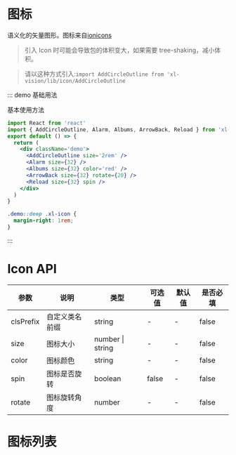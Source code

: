 
# 图标

语义化的矢量图形。图标来自[ionicons](http://ionicons.com/)

> 引入 Icon 时可能会导致包的体积变大，如果需要 tree-shaking，减小体积。

> 请以这种方式引入:`import AddCircleOutline from 'xl-vision/lib/icon/AddCircleOutline`

::: demo 基础用法

基本使用方法

```jsx
import React from 'react'
import { AddCircleOutline, Alarm, Albums, ArrowBack, Reload } from 'xl-vision/lib/icon'
export default () => {
  return (
    <div className='demo'>
      <AddCircleOutline size='2rem' />
      <Alarm size={32} />
      <Albums size={32} color='red' />
      <ArrowBack size={32} rotate={20} />
      <Reload size={32} spin />
    </div>
  )
}
```

```scss
.demo::deep .xl-icon {
  margin-right: 1rem;
}
```

:::

# Icon API

| 参数      | 说明           | 类型                   | 可选值 | 默认值 | 是否必填 |
| --------- | -------------- | ---------------------- | ------ | ------ | -------- |
| clsPrefix | 自定义类名前缀 | string                 | -      | -      | false    |
| size      | 图标大小       | number &#x007c; string | -      | -      | false    |
| color     | 图标颜色       | string                 | -      | -      | false    |
| spin      | 图标是否旋转   | boolean                | false  | -      | false    |
| rotate    | 图标旋转角度   | number                 | -      | -      | false    |

# 图标列表

<IconSelect />
